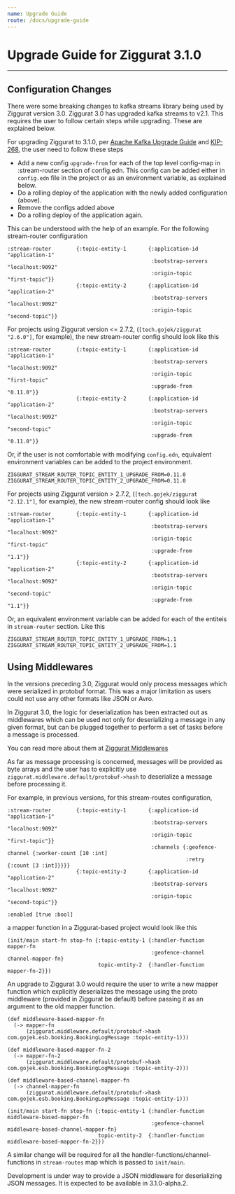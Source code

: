 ```yaml
---
name: Upgrade Guide
route: /docs/upgrade-guide
---
```


# Upgrade Guide for Ziggurat 3.1.0
---

## Configuration Changes
There were some breaking changes to kafka streams library being used by Ziggurat version 3.0. 
Ziggurat 3.0 has upgraded kafka streams to v2.1. This requires the user to follow certain steps while
upgrading. These are explained below.


For upgrading Ziggurat to 3.1.0, per [Apache Kafka Upgrade Guide](https://kafka.apache.org/21/documentation/streams/upgrade-guide) 
and [KIP-268](https://cwiki.apache.org/confluence/display/KAFKA/KIP-268%3A+Simplify+Kafka+Streams+Rebalance+Metadata+Upgrade#KIP-268:SimplifyKafkaStreamsRebalanceMetadataUpgrade-Upgradingto2.0:), the user need to follow these steps
- Add a new config `upgrade-from` for each of the top level config-map in :stream-router section of 
  config.edn. This config can be added either in `config.edn` file in the project or as an environment 
  variable,
  as explained below.
- Do a rolling deploy of the application with the newly added configuration (above).
- Remove the configs added above
- Do a rolling deploy of the application again.


This can be understood with the help of an example. For the following stream-router configuration
```
:stream-router        {:topic-entity-1       {:application-id                 "application-1"
                                              :bootstrap-servers              "localhost:9092"
                                              :origin-topic                   "first-topic"}}
                      {:topic-entity-2       {:application-id                 "application-2"
                                              :bootstrap-servers              "localhost:9092"
                                              :origin-topic                   "second-topic"}}
```

For projects using Ziggurat version <= 2.7.2, (`[tech.gojek/ziggurat "2.6.0"]`, for example), 
the new stream-router config should look like this

```
:stream-router        {:topic-entity-1       {:application-id                 "application-1"
                                              :bootstrap-servers              "localhost:9092"
                                              :origin-topic                   "first-topic"
                                              :upgrade-from                   "0.11.0"}}
                      {:topic-entity-2       {:application-id                 "application-2"
                                              :bootstrap-servers              "localhost:9092"
                                              :origin-topic                   "second-topic"
                                              :upgrade-from                   "0.11.0"}}
```

Or, if the user is not comfortable with modifying `config.edn`, equivalent environment variables can be added to
the project environment.
```
ZIGGURAT_STREAM_ROUTER_TOPIC_ENTITY_1_UPGRADE_FROM=0.11.0
ZIGGURAT_STREAM_ROUTER_TOPIC_ENTITY_2_UPGRADE_FROM=0.11.0
```

For projects using Ziggurat version > 2.7.2, (`[tech.gojek/ziggurat "2.12.1"]`, for example), the new stream-router config 
should look like

```
:stream-router        {:topic-entity-1       {:application-id                 "application-1"
                                              :bootstrap-servers              "localhost:9092"
                                              :origin-topic                   "first-topic"
                                              :upgrade-from                   "1.1"}}
                      {:topic-entity-2       {:application-id                 "application-2"
                                              :bootstrap-servers              "localhost:9092"
                                              :origin-topic                   "second-topic"
                                              :upgrade-from                   "1.1"}}
```
Or, an equivalent environment variable can be added for each of the entiteis in `stream-router` section. Like this
```
ZIGGURAT_STREAM_ROUTER_TOPIC_ENTITY_1_UPGRADE_FROM=1.1
ZIGGURAT_STREAM_ROUTER_TOPIC_ENTITY_2_UPGRADE_FROM=1.1
```

## Using Middlewares

In the versions preceding 3.0, Ziggurat would only process messages which were serialized
in protobuf format. This was a major limitation as users could not use any other formats like JSON 
or Avro. 

In Ziggurat 3.0, the logic for deserialization has been extracted out as middlewares 
which can be used not only for deserializing a message in any given format, but
can be plugged together to perform a set of tasks before a message is processed.

You can read more about them at [Ziggurat Middlewares](https://github.com/gojek/ziggurat#middleware-in-ziggurat)

As far as message processing is concerned, messages will be provided as byte arrays and the user
has to explicitly use `ziggurat.middleware.default/protobuf->hash` to deserialize a message
before processing it.

For example, in previous versions, for this stream-routes configuration,
```
:stream-router        {:topic-entity-1       {:application-id                 "application-1"
                                              :bootstrap-servers              "localhost:9092"
                                              :origin-topic                   "first-topic"}}
                                              :channels {:geofence-channel {:worker-count [10 :int]
                                                         :retry            {:count [3 :int]}}}}
                      {:topic-entity-2       {:application-id                 "application-2"
                                              :bootstrap-servers              "localhost:9092"
                                              :origin-topic                   "second-topic"}}
                                                                                                                                                                             :enabled [true :bool]
```

a mapper function in a Ziggurat-based project would look like this
```
(init/main start-fn stop-fn {:topic-entity-1 {:handler-function  mapper-fn 
                                              :geofence-channel  channel-mapper-fn}
                             topic-entity-2  {:handler-function  mapper-fn-2}})
```

An upgrade to Ziggurat 3.0 would require the user to write a new mapper function 
which explicitly deserializes the message using the proto middleware (provided in Ziggurat be default) 
before passing it as an argument to the old mapper function.

```
(def middleware-based-mapper-fn
  (-> mapper-fn
      (ziggurat.middleware.default/protobuf->hash com.gojek.esb.booking.BookingLogMessage :topic-entity-1)))
      
(def middleware-based-mapper-fn-2
  (-> mapper-fn-2
      (ziggurat.middleware.default/protobuf->hash com.gojek.esb.booking.BookingLogMessage :topic-entity-2)))
      
(def middleware-based-channel-mapper-fn
  (-> channel-mapper-fn
      (ziggurat.middleware.default/protobuf->hash com.gojek.esb.booking.BookingLogMessage :topic-entity-1)))

(init/main start-fn stop-fn {:topic-entity-1 {:handler-function  middleware-based-mapper-fn 
                                              :geofence-channel  middleware-based-channel-mapper-fn}
                             topic-entity-2  {:handler-function  middleware-based-mapper-fn-2}})
```
A similar change will be required for all the handler-functions/channel-functions in 
`stream-routes` map which is passed to `init/main`.

Development is under way to provide a JSON middleware for deserializing JSON messages. 
It is expected to be available in 3.1.0-alpha.2.



